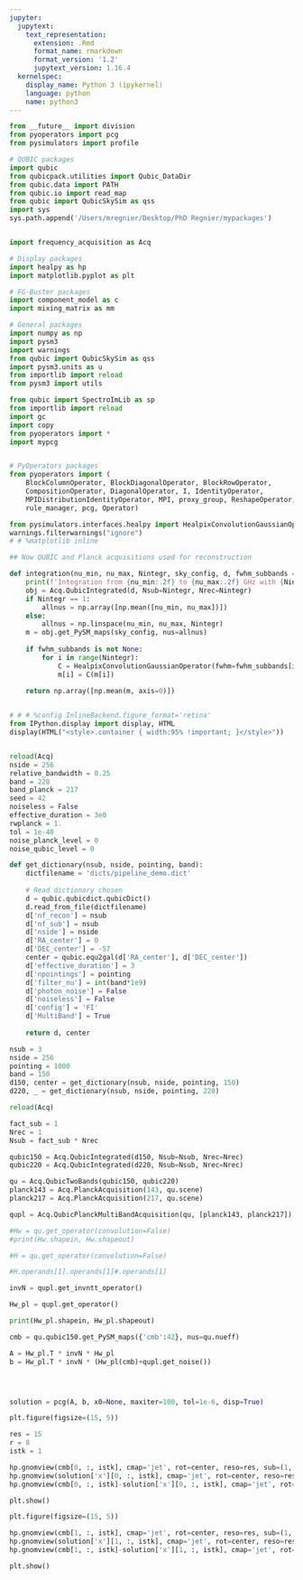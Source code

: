 ```yaml
---
jupyter:
  jupytext:
    text_representation:
      extension: .Rmd
      format_name: rmarkdown
      format_version: '1.2'
      jupytext_version: 1.16.4
  kernelspec:
    display_name: Python 3 (ipykernel)
    language: python
    name: python3
---
```


```python
from __future__ import division
from pyoperators import pcg
from pysimulators import profile

# QUBIC packages
import qubic
from qubicpack.utilities import Qubic_DataDir
from qubic.data import PATH
from qubic.io import read_map
from qubic import QubicSkySim as qss
import sys
sys.path.append('/Users/mregnier/Desktop/PhD Regnier/mypackages')


import frequency_acquisition as Acq

# Display packages
import healpy as hp
import matplotlib.pyplot as plt

# FG-Buster packages
import component_model as c
import mixing_matrix as mm

# General packages
import numpy as np
import pysm3
import warnings
from qubic import QubicSkySim as qss
import pysm3.units as u
from importlib import reload
from pysm3 import utils

from qubic import SpectroImLib as sp
from importlib import reload
import gc
import copy
from pyoperators import *
import mypcg


# PyOperators packages
from pyoperators import (
    BlockColumnOperator, BlockDiagonalOperator, BlockRowOperator,
    CompositionOperator, DiagonalOperator, I, IdentityOperator,
    MPIDistributionIdentityOperator, MPI, proxy_group, ReshapeOperator,
    rule_manager, pcg, Operator)

from pysimulators.interfaces.healpy import HealpixConvolutionGaussianOperator
warnings.filterwarnings("ignore")
# # %matplotlib inline

## Now QUBIC and Planck acquisitions used for reconstruction

def integration(nu_min, nu_max, Nintegr, sky_config, d, fwhm_subbands = None):
    print(f'Integration from {nu_min:.2f} to {nu_max:.2f} GHz with {Nintegr} steps')
    obj = Acq.QubicIntegrated(d, Nsub=Nintegr, Nrec=Nintegr)
    if Nintegr == 1:
        allnus = np.array([np.mean([nu_min, nu_max])])
    else:
        allnus = np.linspace(nu_min, nu_max, Nintegr)
    m = obj.get_PySM_maps(sky_config, nus=allnus)
    
    if fwhm_subbands is not None:
        for i in range(Nintegr):
            C = HealpixConvolutionGaussianOperator(fwhm=fwhm_subbands[i])
            m[i] = C(m[i])
    
    return np.array([np.mean(m, axis=0)])


# # # %config InlineBackend.figure_format='retina'
from IPython.display import display, HTML
display(HTML("<style>.container { width:95% !important; }</style>"))


reload(Acq)
nside = 256
relative_bandwidth = 0.25
band = 220
band_planck = 217
seed = 42
noiseless = False
effective_duration = 3e0
rwplanck = 1.
tol = 1e-40
noise_planck_level = 0
noise_qubic_level = 0

def get_dictionary(nsub, nside, pointing, band):
    dictfilename = 'dicts/pipeline_demo.dict'
    
    # Read dictionary chosen
    d = qubic.qubicdict.qubicDict()
    d.read_from_file(dictfilename)
    d['nf_recon'] = nsub
    d['nf_sub'] = nsub
    d['nside'] = nside
    d['RA_center'] = 0
    d['DEC_center'] = -57
    center = qubic.equ2gal(d['RA_center'], d['DEC_center'])
    d['effective_duration'] = 3
    d['npointings'] = pointing
    d['filter_nu'] = int(band*1e9)
    d['photon_noise'] = False
    d['noiseless'] = False
    d['config'] = 'FI'
    d['MultiBand'] = True
    
    return d, center
```

```python
nsub = 3
nside = 256
pointing = 1000
band = 150
d150, center = get_dictionary(nsub, nside, pointing, 150)
d220, _ = get_dictionary(nsub, nside, pointing, 220)
```

```python
reload(Acq)

fact_sub = 1
Nrec = 1
Nsub = fact_sub * Nrec

qubic150 = Acq.QubicIntegrated(d150, Nsub=Nsub, Nrec=Nrec)
qubic220 = Acq.QubicIntegrated(d220, Nsub=Nsub, Nrec=Nrec)
```

```python
qu = Acq.QubicTwoBands(qubic150, qubic220)
planck143 = Acq.PlanckAcquisition(143, qu.scene)
planck217 = Acq.PlanckAcquisition(217, qu.scene)

qupl = Acq.QubicPlanckMultiBandAcquisition(qu, [planck143, planck217])

#Hw = qu.get_operator(convolution=False)
#print(Hw.shapein, Hw.shapeout)
```

```python
#H = qu.get_operator(convolution=False)
```

```python
#H.operands[1].operands[1]#.operands[1]
```

```python
invN = qupl.get_invntt_operator()
```

```python
Hw_pl = qupl.get_operator()
```

```python
print(Hw_pl.shapein, Hw_pl.shapeout)
```

```python
cmb = qu.qubic150.get_PySM_maps({'cmb':42}, nus=qu.nueff)
```

```python
A = Hw_pl.T * invN * Hw_pl
b = Hw_pl.T * invN * (Hw_pl(cmb)+qupl.get_noise())
```

```python

```

```python

```

```python

```

```python
solution = pcg(A, b, x0=None, maxiter=100, tol=1e-6, disp=True)
```

```python
plt.figure(figsize=(15, 5))

res = 15
r = 8
istk = 1

hp.gnomview(cmb[0, :, istk], cmap='jet', rot=center, reso=res, sub=(1, 3, 1), min=-8, max=8)
hp.gnomview(solution['x'][0, :, istk], cmap='jet', rot=center, reso=res, sub=(1, 3, 2), min=-8, max=8)
hp.gnomview(cmb[0, :, istk]-solution['x'][0, :, istk], cmap='jet', rot=center, reso=res, sub=(1, 3, 3), min=-r, max=r)

plt.show()

plt.figure(figsize=(15, 5))

hp.gnomview(cmb[1, :, istk], cmap='jet', rot=center, reso=res, sub=(1, 3, 1), min=-8, max=8)
hp.gnomview(solution['x'][1, :, istk], cmap='jet', rot=center, reso=res, sub=(1, 3, 2), min=-8, max=8)
hp.gnomview(cmb[1, :, istk]-solution['x'][1, :, istk], cmap='jet', rot=center, reso=res, sub=(1, 3, 3), min=-r, max=r)

plt.show()
```

```python

```

```python

```

```python

```
